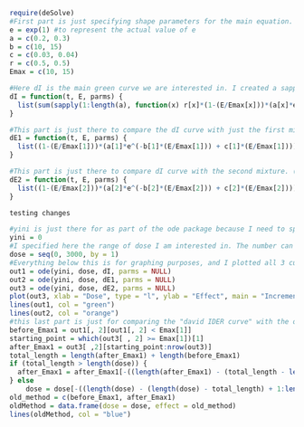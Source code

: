 
```r
require(deSolve)
#First part is just specifying shape parameters for the main equation.
e = exp(1) #to represent the actual value of e
a = c(0.2, 0.3)
b = c(10, 15)
c = c(0.03, 0.04)
r = c(0.5, 0.5)
Emax = c(10, 15)

#Here dI is the main green curve we are interested in. I created a sapply function which is basically there for attainment of my differential equation for any values of N. I know in the future there might be N = 5 or even 10 and therefore this sapply given that we know their shape parameters is a very efficient code to go through any generalized case.
dI = function(t, E, parms) {
  list(sum(sapply(1:length(a), function(x) r[x]*(1-(E/Emax[x]))*(a[x]*e^(-b[x]*(E/Emax[x])) + c[x]*(E/Emax[x])))))
}

#This part is just there to compare the dI curve with just the first mixture. (lower Emax)
dE1 = function(t, E, parms) {
  list((1-(E/Emax[1]))*(a[1]*e^(-b[1]*(E/Emax[1])) + c[1]*(E/Emax[1])))
}

#This part is just there to compare dI curve with the second mixture. (higher Emax)
dE2 = function(t, E, parms) {
  list((1-(E/Emax[2]))*(a[2]*e^(-b[2]*(E/Emax[2])) + c[2]*(E/Emax[2])))
}

testing changes

#yini is just there for as part of the ode package because I need to specify the initial values. In this case yini = 0 means d = 0 when E = 0.
yini = 0
#I specified here the range of dose I am interested in. The number can be changed very easily here. For example if we only wanted to look at the graph at that beginning hump we could have just went seq(0, 500) and we would have gotten a zoomed in part of that graph.
dose = seq(0, 3000, by = 1)
#Everything below this is for graphing purposes, and I plotted all 3 curves here to compare. 
out1 = ode(yini, dose, dI, parms = NULL)
out2 = ode(yini, dose, dE1, parms = NULL)
out3 = ode(yini, dose, dE2, parms = NULL)
plot(out3, xlab = "Dose", type = "l", ylab = "Effect", main = "Incremental Effect Additivity", col = "red")
lines(out1, col = "green")
lines(out2, col = "orange")
#this last part is just for comparing the "david IDER curve" with the old curve where after exceeding Emax1 the first dE1 didn't know how to react so it just stopped fighting back. Therefore this blue curve I generated was produced using the below code. What I essentially did was basically make sure the blue curve was exactly the same as the green curve all the way until the point it reached Emax1 and then from that moment on I made it imitate the red curve or dE2. I stored this into a dataframe and then plotted it. 
before_Emax1 = out1[, 2][out1[, 2] < Emax[1]]
starting_point = which(out3[ , 2] >= Emax[1])[1]
after_Emax1 = out3[ ,2][starting_point:nrow(out3)]
total_length = length(after_Emax1) + length(before_Emax1)
if (total_length > length(dose)) {
  after_Emax1 = after_Emax1[-((length(after_Emax1) - (total_length - length(dose))) + 1:length(after_Emax1))]
} else
    dose = dose[-((length(dose) - (length(dose) - total_length) + 1:length(after_Emax1)))]
old_method = c(before_Emax1, after_Emax1)  
oldMethod = data.frame(dose = dose, effect = old_method)
lines(oldMethod, col = "blue")
```

